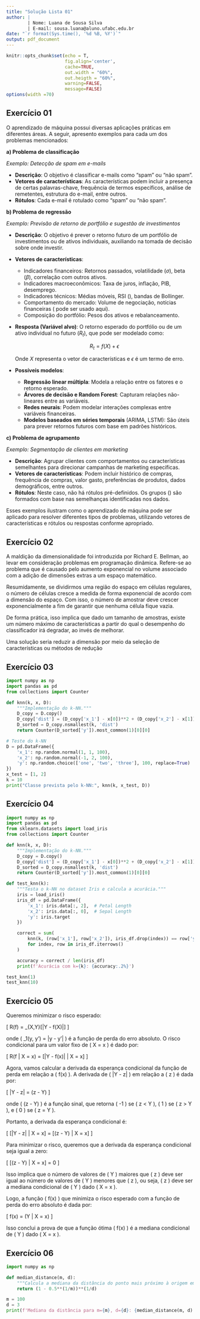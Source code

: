 ```yaml
---
title: "Solução Lista 01"
author: |
        | Nome: Luana de Sousa Silva
        | E-mail: sousa.luana@aluno.ufabc.edu.br
date: "`r format(Sys.time(), '%d %B, %Y')`"
output: pdf_document
---
```


```r
knitr::opts_chunk$set(echo = T,
                      fig.align='center',
                      cache=TRUE,
                      out.width = "60%",
                      out.heigth = "60%",
                      warning=FALSE,
                      message=FALSE)
options(width =70)
```

## Exercício 01

O aprendizado de máquina possui diversas aplicações práticas em diferentes áreas. A seguir, apresento exemplos para cada um dos problemas mencionados:

**a) Problema de classificação**

*Exemplo: Detecção de spam em e-mails*

- **Descrição**: O objetivo é classificar e-mails como "spam" ou "não spam".
- **Vetores de características**: As características podem incluir a presença de certas palavras-chave, frequência de termos específicos, análise de remetentes, estrutura do e-mail, entre outros.
- **Rótulos**: Cada e-mail é rotulado como "spam" ou "não spam".

**b) Problema de regressão**

*Exemplo: Previsão de retorno de portfólio e sugestão de investimentos*

- **Descrição**: O objetivo é prever o retorno futuro de um portfólio de investimentos ou de ativos individuais, auxiliando na tomada de decisão sobre onde investir.
- **Vetores de características**:
  - Indicadores financeiros: Retornos passados, volatilidade ($\sigma$), beta ($\beta$), correlação com outros ativos.
  - Indicadores macroeconômicos: Taxa de juros, inflação, PIB, desemprego.
  - Indicadores técnicos: Médias móveis, RSI (\textit{Relative Strength Index}), bandas de Bollinger.
  - Comportamento do mercado: Volume de negociação, notícias financeiras (\textit{Natural Language Processing} pode ser usado aqui).
  - Composição do portfólio: Pesos dos ativos e rebalanceamento.

- **Resposta (Variável alvo)**: O retorno esperado do portfólio ou de um ativo individual no futuro ($R_t$), que pode ser modelado como:

  $$
  R_t = f(X) + \epsilon
  $$

  Onde $X$ representa o vetor de características e $\epsilon$ é um termo de erro.

- **Possíveis modelos**:
  - **Regressão linear múltipla**: Modela a relação entre os fatores e o retorno esperado.
  - **Árvores de decisão e Random Forest**: Capturam relações não-lineares entre as variáveis.
  - **Redes neurais**: Podem modelar interações complexas entre variáveis financeiras.
  - **Modelos baseados em séries temporais** (ARIMA, LSTM): São úteis para prever retornos futuros com base em padrões históricos.

**c) Problema de agrupamento**

*Exemplo: Segmentação de clientes em marketing*

- **Descrição**: Agrupar clientes com comportamentos ou características semelhantes para direcionar campanhas de marketing específicas.
- **Vetores de características**: Podem incluir histórico de compras, frequência de compras, valor gasto, preferências de produtos, dados demográficos, entre outros.
- **Rótulos**: Neste caso, não há rótulos pré-definidos. Os grupos (\textit{clusters}) são formados com base nas semelhanças identificadas nos dados.

Esses exemplos ilustram como o aprendizado de máquina pode ser aplicado para resolver diferentes tipos de problemas, utilizando vetores de características e rótulos ou respostas conforme apropriado.



## Exercício 02

A maldição da dimensionalidade foi introduzida por Richard E. Bellman, ao levar em consideração problemas em programação dinâmica. Refere-se ao problema que é causado pelo aumento exponencial no volume associado com a adição de dimensões extras a um espaço matemático.

Resumidamente, se dividirmos uma região do espaço em células regulares, o número de células cresce a medida de forma exponencial de acordo com a dimensão do espaço. Com isso, o número de amostrar deve crescer exponencialmente a fim de garantir que nenhuma célula fique vazia.

De forma prática, isso implica que dado um tamanho de amostras, existe um número máximo de características a partir do qual o desempenho do classificador irá degradar, ao invés de melhorar.

Uma solução seria reduzir a dimensão por meio da seleção de características ou métodos de redução

## Exercício 03
```python
import numpy as np
import pandas as pd
from collections import Counter

def knn(k, x, D):
    """Implementação do k-NN."""
    D_copy = D.copy()
    D_copy['dist'] = (D_copy['x_1'] - x[0])**2 + (D_copy['x_2'] - x[1])**2
    D_sorted = D_copy.nsmallest(k, 'dist')
    return Counter(D_sorted['y']).most_common(1)[0][0]

# Teste do k-NN
D = pd.DataFrame({
    'x_1': np.random.normal(1, 1, 100),
    'x_2': np.random.normal(-1, 2, 100),
    'y': np.random.choice(['one', 'two', 'three'], 100, replace=True)
})
x_test = [1, 2]
k = 10
print("Classe prevista pelo k-NN:", knn(k, x_test, D))
```

## Exercício 04
```python
import numpy as np
import pandas as pd
from sklearn.datasets import load_iris
from collections import Counter

def knn(k, x, D):
    """Implementação do k-NN."""
    D_copy = D.copy()
    D_copy['dist'] = (D_copy['x_1'] - x[0])**2 + (D_copy['x_2'] - x[1])**2
    D_sorted = D_copy.nsmallest(k, 'dist')
    return Counter(D_sorted['y']).most_common(1)[0][0]

def test_knn(k):
    """Testa o k-NN no dataset Iris e calcula a acurácia."""
    iris = load_iris()
    iris_df = pd.DataFrame({
        'x_1': iris.data[:, 2],  # Petal Length
        'x_2': iris.data[:, 0],  # Sepal Length
        'y': iris.target
    })

    correct = sum(
        knn(k, (row['x_1'], row['x_2']), iris_df.drop(index)) == row['y']
        for index, row in iris_df.iterrows()
    )

    accuracy = correct / len(iris_df)
    print(f'Acurácia com k={k}: {accuracy:.2%}')

test_knn(1)
test_knn(10)
```
## Exercício 05
\section*{Prova da Função Ótima}

Queremos minimizar o risco esperado:

\[
R(f) = \mathbb{E}_{X,Y}[|Y - f(X)|]
\]

onde \( \ell_1(y, y') = |y - y'| \) é a função de perda do erro absoluto. O risco condicional para um valor fixo de \( X = x \) é dado por:

\[
R(f | X = x) = \mathbb{E}[|Y - f(x)| | X = x]
\]

Agora, vamos calcular a derivada da esperança condicional da função de perda em relação a \( f(x) \). A derivada de \( |Y - z| \) em relação a \( z \) é dada por:

\[
\frac{\partial}{\partial z} |Y - z| = \text{sgn}(z - Y)
\]

onde \( \text{sgn}(z - Y) \) é a função sinal, que retorna \( -1 \) se \( z < Y \), \( 1 \) se \( z > Y \), e \( 0 \) se \( z = Y \).

Portanto, a derivada da esperança condicional é:

\[
\frac{\partial}{\partial z} \mathbb{E}[|Y - z| | X = x] = \mathbb{E}[\text{sgn}(z - Y) | X = x]
\]

Para minimizar o risco, queremos que a derivada da esperança condicional seja igual a zero:

\[
\mathbb{E}[\text{sgn}(z - Y) | X = x] = 0
\]

Isso implica que o número de valores de \( Y \) maiores que \( z \) deve ser igual ao número de valores de \( Y \) menores que \( z \), ou seja, \( z \) deve ser a mediana condicional de \( Y \) dado \( X = x \).

Logo, a função \( f(x) \) que minimiza o risco esperado com a função de perda do erro absoluto é dada por:

\[
f(x) = \text{Mediana}(Y | X = x)
\]

Isso conclui a prova de que a função ótima \( f(x) \) é a mediana condicional de \( Y \) dado \( X = x \).

## Exercício 06
```python
import numpy as np

def median_distance(m, d):
    """Calcula a mediana da distância do ponto mais próximo à origem em uma hiperesfera."""
    return (1 - 0.5**(1/m))**(1/d)

m = 100
d = 3
print(f'Mediana da distância para m={m}, d={d}: {median_distance(m, d):.4f}')
```
